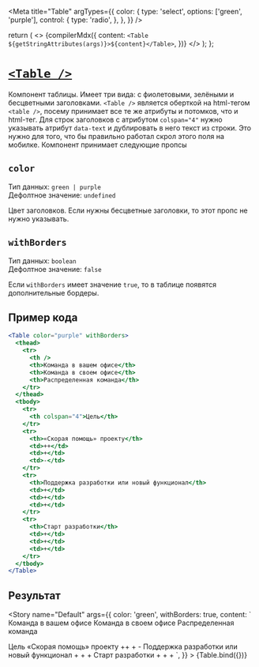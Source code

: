 
<Meta
  title="Table"
  argTypes={{
    color: {
      type: 'select',
      options: ['green', 'purple'],
      control: {
        type: 'radio',
      },
    },
  }}
/>

  return (
    <>
      {compilerMdx({
        content: `<Table ${getStringAttributes(args)}>${content}</Table>`,
      })}
    </>
  );
};

# [`<Table />`](http://s.csssr.ru/U31J879TR/20200626122639.jpg)

Компонент таблицы. Имеет три вида: с фиолетовыми, зелёными и бесцветными заголовками. `<Table />` является оберткой на html-тегом `<table />`, посему принимает все те же атрибуты и потомков, что и html-тег. Для строк заголовков с атрибутом `colspan="4"` нужно указывать атрибут `data-text` и дублировать в него текст из строки. Это нужно для того, что бы правильно работал скрол этого поля на мобилке. Компонент принимает следующие пропсы

## `color`

Тип данных: `green | purple`\
Дефолтное значение: `undefined`

Цвет заголовков. Если нужны бесцветные заголовки, то этот пропс не нужно указывать.

## `withBorders`

Тип данных: `boolean`\
Дефолтное значение: `false`

Если `withBorders` имеет значение `true`, то в таблице появятся дополнительные бордеры.

## Пример кода

```jsx
<Table color="purple" withBorders>
  <thead>
    <tr>
      <th />
      <th>Команда в вашем офисе</th>
      <th>Команда в своем офисе</th>
      <th>Распределенная команда</th>
    </tr>
  </thead>
  <tbody>
    <tr>
      <th colspan="4">Цель</th>
    </tr>
    <tr>
      <th>«Скорая помощь» проекту</th>
      <td>++</td>
      <td>+</td>
      <td>-</td>
    </tr>
    <tr>
      <th>Поддержка разработки или новый функционал</th>
      <td>+</td>
      <td>+</td>
      <td>+</td>
    </tr>
    <tr>
      <th>Старт разработки</th>
      <td>+</td>
      <td>+</td>
      <td>+</td>
    </tr>
  </tbody>
</Table>
```

## Результат

<Story
  name="Default"
  args={{
    color: 'green',
    withBorders: true,
    content: `<thead>
    <tr>
      <th />
      <th>Команда в вашем офисе</th>
      <th>Команда в своем офисе</th>
      <th>Распределенная команда</th>
    </tr>
  </thead>
  <tbody>
    <tr>
      <th colspan="4">Цель</th>
    </tr>
    <tr>
      <th>«Скорая помощь» проекту</th>
      <td>++</td>
      <td>+</td>
      <td>-</td>
    </tr>
    <tr>
      <th>Поддержка разработки или новый функционал</th>
      <td>+</td>
      <td>+</td>
      <td>+</td>
    </tr>
    <tr>
      <th>Старт разработки</th>
      <td>+</td>
      <td>+</td>
      <td>+</td>
    </tr>
  </tbody>`,
  }}
>
  {Table.bind({})}
</Story>
